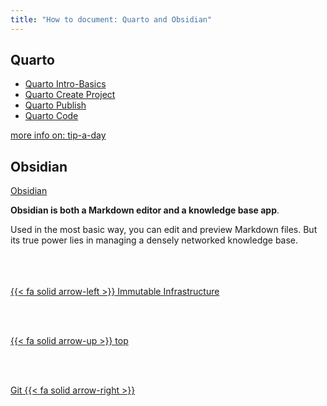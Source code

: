```yaml
---
title: "How to document: Quarto and Obsidian"
---
```


## Quarto

- [Quarto Intro-Basics](/markup/markup-quarto-basics.qmd)
- [Quarto Create Project](/markup/markup-quarto-create.qmd)
- [Quarto Publish](/markup/markup-quarto-publish.qmd)
- [Quarto Code](/markup/markup-quarto-code.qmd)

[more info on: tip-a-day](https://mine-cetinkaya-rundel.github.io/quarto-tip-a-day/)

## Obsidian

[Obsidian](https://obsidian.md/)

**Obsidian is both a Markdown editor and a knowledge base app**.

Used in the most basic way, you can edit and preview Markdown files. But its true power lies in managing a densely networked knowledge base.
<!--- navLinks -->
<br><br>
<div class=row>
<br>
<div class='column left previous'>
<br>
[{{< fa solid arrow-left >}} Immutable Infrastructure](/devops/devops-what-immutable.qmd)
<br>
</div>
<br>
<div class='column center'>
<br>
[{{< fa solid arrow-up >}} top](#top)
<br>
</div>
<br>
<div class='column right next'>
<br>
[Git  {{< fa solid arrow-right >}}](/devops/devops-vc-git.qmd)
<br>
</div>
<br>
</div>

